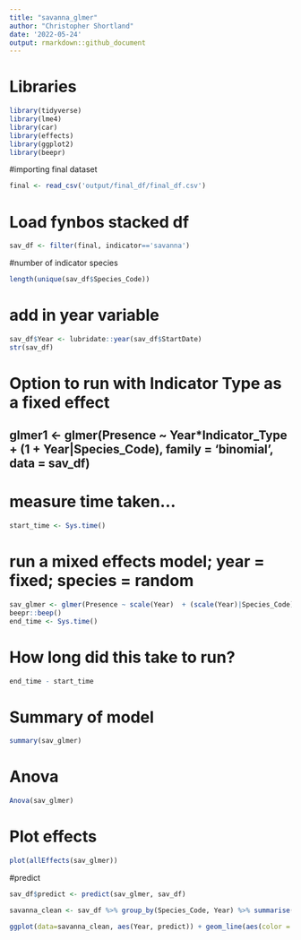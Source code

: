 ```yaml
---
title: "savanna_glmer"
author: "Christopher Shortland"
date: '2022-05-24'
output: rmarkdown::github_document
---
```


# Libraries
```r
library(tidyverse)
library(lme4)
library(car)
library(effects)
library(ggplot2)
library(beepr)
```
#importing final dataset
``` r
final <- read_csv('output/final_df/final_df.csv')
```
# Load fynbos stacked df
```r
sav_df <- filter(final, indicator=='savanna')
```
#number of indicator species
```r
length(unique(sav_df$Species_Code))
```
# add in year variable
```r
sav_df$Year <- lubridate::year(sav_df$StartDate)
str(sav_df)
```
# Option to run with Indicator Type as a fixed effect
## glmer1 <- glmer(Presence ~ Year*Indicator_Type + (1 + Year|Species_Code), family = 'binomial', data = sav_df)

# measure time taken...
```r
start_time <- Sys.time()
```
# run a mixed effects model; year = fixed; species = random
```r
sav_glmer <- glmer(Presence ~ scale(Year)  + (scale(Year)|Species_Code) + (1|Pentad), family = 'binomial', data = sav_df)
beepr::beep()
end_time <- Sys.time()
```
# How long did this take to run?
```r
end_time - start_time
```
# Summary of model
```r
summary(sav_glmer)
```
# Anova
```r
Anova(sav_glmer)
```
# Plot effects
```r
plot(allEffects(sav_glmer))
```
#predict
```r
sav_df$predict <- predict(sav_glmer, sav_df)

savanna_clean <- sav_df %>% group_by(Species_Code, Year) %>% summarise(predict = mean(predict))
```
```r
ggplot(data=savanna_clean, aes(Year, predict)) + geom_line(aes(color = as.factor(Species_Code)))
```
